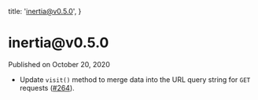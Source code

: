 
  title: 'inertia@v0.5.0',
}

<h1>inertia@v0.5.0</h1>

<div className="-mt-8 mb-12 text-base font-medium text-gray-600">Published on October 20, 2020</div>

- Update `visit()` method to merge data into the URL query string for `GET` requests ([#264](https://github.com/inertiajs/inertia/pull/264)).
